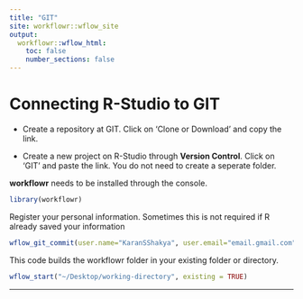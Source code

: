 ```yaml
---
title: "GIT"
site: workflowr::wflow_site
output:
  workflowr::wflow_html:
    toc: false
    number_sections: false
---
```


# Connecting R-Studio to GIT 

* Create a repository at GIT. Click on 'Clone or Download' and copy the link.

* Create a new project on R-Studio through **Version Control**. Click on 'GIT' and paste the link. You do not need to create a seperate folder. 

**workflowr** needs to be installed through the console.
```r
library(workflowr)
```

Register your personal information. Sometimes this is not required if R already saved your information
```r
wflow_git_commit(user.name="KaranSShakya", user.email="email.gmail.com")
```

This code builds the workflowr folder in your existing folder or directory.
```r
wflow_start("~/Desktop/working-directory", existing = TRUE)
```

***